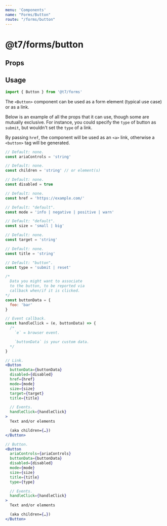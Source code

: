 ```yaml
---
menu: 'Components'
name: "Forms/Button"
route: "/forms/button"
---
```



# @t7/forms/button

## Props

<PropsTable of={Button} />

## Usage

```js
import { Button } from '@t7/forms'
```

The `<Button>` component can be used as a form element (typical use case) or as a link.

Below is an example of all the props that it can use, though some are mutually exclusive. For instance, you could specify the `type` of button as `submit`, but wouldn't set the `type` of a link.

By passing `href`, the component will be used as an `<a>` link, otherwise a `<button>` tag will be generated.

```js
// Default: none.
const ariaControls = 'string'

// Default: none.
const children = 'string' // or element(s)

// Default: none.
const disabled = true

// Default: none.
const href = 'https://example.com/'

// Default: "default".
const mode = 'info | negative | positive | warn'

// Default: "default".
const size = 'small | big'

// Default: none.
const target = 'string'

// Default: none.
const title = 'string'

// Default: "button".
const type = 'submit | reset'

/*
  Data you might want to associate
  to the button, to be reported via
  callback when/if it is clicked.
*/
const buttonData = {
  foo: 'bar'
}

// Event callback.
const handleClick = (e, buttonData) => {
  /*
    `e` = browser event.

    `buttonData` is your custom data.
  */
}
```

```jsx
// Link.
<Button
  buttonData={buttonData}
  disabled={disabled}
  href={href}
  mode={mode}
  size={size}
  target={target}
  title={title}

  // Events.
  handleClick={handleClick}
>
  Text and/or elements

  (aka children={…})
</Button>
```

```jsx
// Button.
<Button
  ariaControls={ariaControls}
  buttonData={buttonData}
  disabled={disabled}
  mode={mode}
  size={size}
  title={title}
  type={type}

  // Events.
  handleClick={handleClick}
>
  Text and/or elements

  (aka children={…})
</Button>
```
